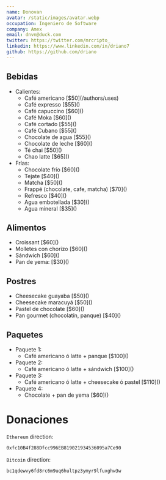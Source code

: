 ```yaml
---
name: Donovan
avatar: /static/images/avatar.webp
occupation: Ingeniero de Software
company: Amex
email: dnvn@duck.com
twitter: https://twitter.com/mrcripto_
linkedin: https://www.linkedin.com/in/driano7
github: https://github.com/driano
---
```


## Bebidas

<ul>
  <li>
    Calientes:
    <ul>
      <li>Café americano [$50](/authors/uses)</li>
      <li>Café expresso [$55]()</li>
      <li>Café capuccino [$60]()</li>
      <li>Café Moka [$60]()</li>
      <li>Café cortado [$55]()</li>
      <li>Café Cubano [$55]()</li>
      <li>Chocolate de agua [$55]()</li>
      <li>Chocolate de leche [$60]()</li>
      <li>Té chai [$50]()</li>
      <li>Chao latte [$65]()</li>
    </ul>
  </li>
  <li>
    Frías:
    <ul>
      <li>Chocolate frío [$60]()</li>
      <li>Tejate [$40]()</li>
      <li>Matcha [$50]()</li>
      <li>Frappé (chocolate, cafe, matcha) [$70]()</li>
      <li>Refresco [$40]()</li>
      <li>Agua embotellada [$30]()</li>
      <li>Agua mineral [$35]()</li>
    </ul>
  </li>
</ul>

## Alimentos

<ul>
  <li>Croissant [$60]()</li>
  <li>Molletes con chorizo [$60]()</li>
  <li>Sándwich [$60]()</li>
  <li>Pan de yema: [$30]()</li>
</ul>

## Postres

<ul>
  <li>Cheesecake guayaba [$50]()</li>
  <li>Cheesecake maracuyá [$50]()</li>
  <li>Pastel de chocolate [$60]()</li>
  <li>Pan gourmet (chocolatín, panque) [$40]()</li>
</ul>

## Paquetes

<ul>
  <li>
    Paquete 1:
    <ul>
      <li>Café americano ó latte + panque [$100]()</li>
    </ul>
  </li>
  <li>
    Paquete 2:
    <ul>
      <li>Café americano ó latte + sándwich [$100]()</li>
    </ul>
  </li>
  <li>
    Paquete 3:
    <ul>
      <li>Café americano ó latte + cheesecake ó pastel [$110]()</li>
    </ul>
  </li>
  <li>
    Paquete 4:
    <ul>
      <li>Chocolate + pan de yema [$60]()</li>
    </ul>
  </li>
</ul>

# Donaciones

`Ethereum` direction:

```bash
0xfc10B4f288Dfcc996EB819021934536095a7Ce90
```

`Bitcoin` direction:

```bash
bc1qdewvy6fd8rc6m9uq6hultpz3ymyr9lfuxghw3w
```
